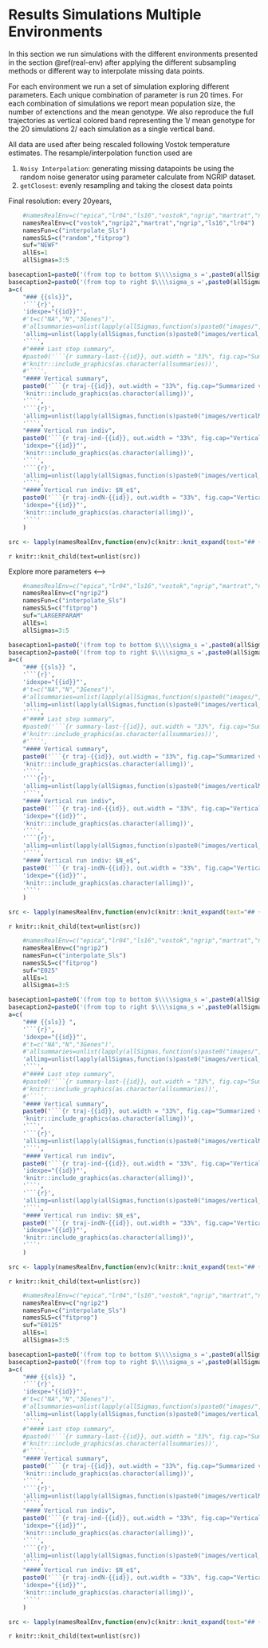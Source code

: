 # Results  Simulations Multiple Environments

In this section we run simulations with the different environments presented in the section \@ref(real-env) after applying the different subsampling methods or different way to interpolate missing data points.

For each environment we run a set of simulation exploring different parameters. Each unique combination of parameter is run 20 times. For each combination of simulations we report mean population size, the number of extenctions and the mean genotype. We also reproduce the full trajectories as vertical colored band representing the 1/ mean genotype for the 20 simulations 2/ each simulation as a single vertical band.

All data are used after being rescaled following Vostok temperature estimates.
The resample/interpolation function used are

1. `Noisy Interpolation`: generating missing datapoints be using the random noise generator using parameter calculate from NGRIP dataset.
2. `getClosest`: evenly resampling and taking the closest data points

Final resolution: every 20years, 



```r
    #namesRealEnv=c("epica","lr04","ls16","vostok","ngrip","martrat","ngrip2")
    namesRealEnv=c("vostok","ngrip2","martrat","ngrip","ls16","lr04")
    namesFun=c("interpolate_Sls")
    namesSLS=c("random","fitprop")
    suf="NEWF"
    allEs=1
    allSigmas=3:5

```

```r

basecaption1=paste0('(from top to bottom $\\\\sigma_s =',paste0(allSigmas, collapse = ","),'$, real E: $E_x=0.1,E_y=1,E_z=.5$, SLS:{{sls}} Environment:{{env}})')
basecaption2=paste0('(from top to right $\\\\sigma_s =',paste0(allSigmas, collapse = ","),'$, real E: $E_x=0.1,E_y=1,E_z=.5$, SLS:{{sls}} Environment:{{env}})')
a=c(
    "### {{sls}}",
    '```{r}',
    'idexpe="{{id}}"',
    #'t=c("NA","N","3Genes")',
    #'allsummaries=unlist(lapply(allSigmas,function(s)paste0("images/",idexpe,t,"_sigma",s,"_E.png")))',
    'allimg=unlist(lapply(allSigmas,function(s)paste0("images/vertical_",idexpe,"_sigma",s,"_E1.png")))',
    '```',
    #"#### Last step summary",
    #paste0('```{r summary-last-{{id}}, out.width = "33%", fig.cap="Summary output for last step',basecaption1,'",fig.show="hold",fig.link=allsummaries}'),
    #'knitr::include_graphics(as.character(allsummaries))',
    #'```',
    "#### Vertical summary",
    paste0('```{r traj-{{id}}, out.width = "33%", fig.cap="Summarized vertical trajectories',basecaption2,'",fig.show="hold",fig.link=allimg}'),
    'knitr::include_graphics(as.character(allimg))',
    '```',
    '```{r}',
    'allimg=unlist(lapply(allSigmas,function(s)paste0("images/verticalMz_",idexpe,"_sigma",s,"_E",allEs,".png")))',
    '```',
    "#### Vertical run indiv",
    paste0('```{r traj-ind-{{id}}, out.width = "33%", fig.cap="Vertical trajectories for 20 individual runs',basecaption2,'",fig.show="hold",fig.link=allimg}'),
    'idexpe="{{id}}"',
    'knitr::include_graphics(as.character(allimg))',
    '```',
    '```{r}',
    'allimg=unlist(lapply(allSigmas,function(s)paste0("images/vertical_N_Mz_",idexpe,"_sigma",s,"_E",allEs,".png")))',
    '```',
    "#### Vertical run indiv: $N_e$",
    paste0('```{r traj-indN-{{id}}, out.width = "33%", fig.cap="Vertical trajectories for 20 individual runs, $N_e$',basecaption2,'",fig.show="hold",fig.link=allimg}'),
    'idexpe="{{id}}"',
    'knitr::include_graphics(as.character(allimg))',
    '```'
    )

```

```r
src <- lapply(namesRealEnv,function(env)c(knitr::knit_expand(text="## {{env}} ",env=env),lapply(namesSLS,function(sls)knitr::knit_expand(text=a,id=paste0(env,namesFun,sls,suf),env=env,sls=sls))))

```

`r knitr::knit_child(text=unlist(src))`


<!----------------->
Explore more parameters
<-->


```r
    #namesRealEnv=c("epica","lr04","ls16","vostok","ngrip","martrat","ngrip2")
    namesRealEnv=c("ngrip2")
    namesFun=c("interpolate_Sls")
    namesSLS=c("fitprop")
    suf="LARGERPARAM"
    allEs=1
    allSigmas=3:5

```

```r

basecaption1=paste0('(from top to bottom $\\\\sigma_s =',paste0(allSigmas, collapse = ","),'$, real E: $E_x=0.1,E_y=1,E_z=.5$, SLS:{{sls}} Environment:{{env}})')
basecaption2=paste0('(from top to right $\\\\sigma_s =',paste0(allSigmas, collapse = ","),'$, real E: $E_x=0.1,E_y=1,E_z=.5$, SLS:{{sls}} Environment:{{env}})')
a=c(
    "### {{sls}} ",
    '```{r}',
    'idexpe="{{id}}"',
    #'t=c("NA","N","3Genes")',
    #'allsummaries=unlist(lapply(allSigmas,function(s)paste0("images/",idexpe,t,"_sigma",s,"_E.png")))',
    'allimg=unlist(lapply(allSigmas,function(s)paste0("images/vertical_",idexpe,"_sigma",s,"_E1.png")))',
    '```',
    #"#### Last step summary",
    #paste0('```{r summary-last-{{id}}, out.width = "33%", fig.cap="Summary output for last step',basecaption1,'",fig.show="hold",fig.link=allsummaries}'),
    #'knitr::include_graphics(as.character(allsummaries))',
    #'```',
    "#### Vertical summary",
    paste0('```{r traj-{{id}}, out.width = "33%", fig.cap="Summarized vertical trajectories',basecaption2,'",fig.show="hold",fig.link=allimg}'),
    'knitr::include_graphics(as.character(allimg))',
    '```',
    '```{r}',
    'allimg=unlist(lapply(allSigmas,function(s)paste0("images/verticalMz_",idexpe,"_sigma",s,"_E",allEs,".png")))',
    '```',
    "#### Vertical run indiv",
    paste0('```{r traj-ind-{{id}}, out.width = "33%", fig.cap="Vertical trajectories for 20 individual runs',basecaption2,'",fig.show="hold",fig.link=allimg}'),
    'idexpe="{{id}}"',
    'knitr::include_graphics(as.character(allimg))',
    '```',
    '```{r}',
    'allimg=unlist(lapply(allSigmas,function(s)paste0("images/vertical_N_Mz_",idexpe,"_sigma",s,"_E",allEs,".png")))',
    '```',
    "#### Vertical run indiv: $N_e$",
    paste0('```{r traj-indN-{{id}}, out.width = "33%", fig.cap="Vertical trajectories for 20 individual runs, $N_e$',basecaption2,'",fig.show="hold",fig.link=allimg}'),
    'idexpe="{{id}}"',
    'knitr::include_graphics(as.character(allimg))',
    '```'
    )

```

```r
src <- lapply(namesRealEnv,function(env)c(knitr::knit_expand(text="## {{env}} (more parameters)",env=env),lapply(namesSLS,function(sls)knitr::knit_expand(text=a,id=paste0(env,namesFun,sls,suf),env=env,sls=sls))))

```

`r knitr::knit_child(text=unlist(src))`


```r
    #namesRealEnv=c("epica","lr04","ls16","vostok","ngrip","martrat","ngrip2")
    namesRealEnv=c("ngrip2")
    namesFun=c("interpolate_Sls")
    namesSLS=c("fitprop")
    suf="E025"
    allEs=1
    allSigmas=3:5

```

```r

basecaption1=paste0('(from top to bottom $\\\\sigma_s =',paste0(allSigmas, collapse = ","),'$, real E: $E_x=0.1,E_y=1,E_z=.25$, SLS:{{sls}} Environment:{{env}})')
basecaption2=paste0('(from top to right $\\\\sigma_s =',paste0(allSigmas, collapse = ","),'$, real E: $E_x=0.1,E_y=1,E_z=.25$, SLS:{{sls}} Environment:{{env}})')
a=c(
    "### {{sls}} ",
    '```{r}',
    'idexpe="{{id}}"',
    #'t=c("NA","N","3Genes")',
    #'allsummaries=unlist(lapply(allSigmas,function(s)paste0("images/",idexpe,t,"_sigma",s,"_E.png")))',
    'allimg=unlist(lapply(allSigmas,function(s)paste0("images/vertical_",idexpe,"_sigma",s,"_E1.png")))',
    '```',
    #"#### Last step summary",
    #paste0('```{r summary-last-{{id}}, out.width = "33%", fig.cap="Summary output for last step',basecaption1,'",fig.show="hold",fig.link=allsummaries}'),
    #'knitr::include_graphics(as.character(allsummaries))',
    #'```',
    "#### Vertical summary",
    paste0('```{r traj-{{id}}, out.width = "33%", fig.cap="Summarized vertical trajectories',basecaption2,'",fig.show="hold",fig.link=allimg}'),
    'knitr::include_graphics(as.character(allimg))',
    '```',
    '```{r}',
    'allimg=unlist(lapply(allSigmas,function(s)paste0("images/verticalMz_",idexpe,"_sigma",s,"_E",allEs,".png")))',
    '```',
    "#### Vertical run indiv",
    paste0('```{r traj-ind-{{id}}, out.width = "33%", fig.cap="Vertical trajectories for 20 individual runs',basecaption2,'",fig.show="hold",fig.link=allimg}'),
    'idexpe="{{id}}"',
    'knitr::include_graphics(as.character(allimg))',
    '```',
    '```{r}',
    'allimg=unlist(lapply(allSigmas,function(s)paste0("images/vertical_N_Mz_",idexpe,"_sigma",s,"_E",allEs,".png")))',
    '```',
    "#### Vertical run indiv: $N_e$",
    paste0('```{r traj-indN-{{id}}, out.width = "33%", fig.cap="Vertical trajectories for 20 individual runs, $N_e$',basecaption2,'",fig.show="hold",fig.link=allimg}'),
    'idexpe="{{id}}"',
    'knitr::include_graphics(as.character(allimg))',
    '```'
    )

```

```r
src <- lapply(namesRealEnv,function(env)c(knitr::knit_expand(text="## {{env}} (more parameters, $E_z = 0.25$)",env=env),lapply(namesSLS,function(sls)knitr::knit_expand(text=a,id=paste0(env,namesFun,sls,suf),env=env,sls=sls))))

```

`r knitr::knit_child(text=unlist(src))`



```r
    #namesRealEnv=c("epica","lr04","ls16","vostok","ngrip","martrat","ngrip2")
    namesRealEnv=c("ngrip2")
    namesFun=c("interpolate_Sls")
    namesSLS=c("fitprop")
    suf="E0125"
    allEs=1
    allSigmas=3:5

```

```r

basecaption1=paste0('(from top to bottom $\\\\sigma_s =',paste0(allSigmas, collapse = ","),'$, real E: $E_x=0.1,E_y=1,E_z=.125$, SLS:{{sls}} Environment:{{env}})')
basecaption2=paste0('(from top to right $\\\\sigma_s =',paste0(allSigmas, collapse = ","),'$, real E: $E_x=0.1,E_y=1,E_z=.125$, SLS:{{sls}} Environment:{{env}})')
a=c(
    "### {{sls}} ",
    '```{r}',
    'idexpe="{{id}}"',
    #'t=c("NA","N","3Genes")',
    #'allsummaries=unlist(lapply(allSigmas,function(s)paste0("images/",idexpe,t,"_sigma",s,"_E.png")))',
    'allimg=unlist(lapply(allSigmas,function(s)paste0("images/vertical_",idexpe,"_sigma",s,"_E1.png")))',
    '```',
    #"#### Last step summary",
    #paste0('```{r summary-last-{{id}}, out.width = "33%", fig.cap="Summary output for last step',basecaption1,'",fig.show="hold",fig.link=allsummaries}'),
    #'knitr::include_graphics(as.character(allsummaries))',
    #'```',
    "#### Vertical summary",
    paste0('```{r traj-{{id}}, out.width = "33%", fig.cap="Summarized vertical trajectories',basecaption2,'",fig.show="hold",fig.link=allimg}'),
    'knitr::include_graphics(as.character(allimg))',
    '```',
    '```{r}',
    'allimg=unlist(lapply(allSigmas,function(s)paste0("images/verticalMz_",idexpe,"_sigma",s,"_E",allEs,".png")))',
    '```',
    "#### Vertical run indiv",
    paste0('```{r traj-ind-{{id}}, out.width = "33%", fig.cap="Vertical trajectories for 20 individual runs',basecaption2,'",fig.show="hold",fig.link=allimg}'),
    'idexpe="{{id}}"',
    'knitr::include_graphics(as.character(allimg))',
    '```',
    '```{r}',
    'allimg=unlist(lapply(allSigmas,function(s)paste0("images/vertical_N_Mz_",idexpe,"_sigma",s,"_E",allEs,".png")))',
    '```',
    "#### Vertical run indiv: $N_e$",
    paste0('```{r traj-indN-{{id}}, out.width = "33%", fig.cap="Vertical trajectories for 20 individual runs, $N_e$',basecaption2,'",fig.show="hold",fig.link=allimg}'),
    'idexpe="{{id}}"',
    'knitr::include_graphics(as.character(allimg))',
    '```'
    )

```

```r
src <- lapply(namesRealEnv,function(env)c(knitr::knit_expand(text="## {{env}} (more parameters, $E_z = 0.125$)",env=env),lapply(namesSLS,function(sls)knitr::knit_expand(text=a,id=paste0(env,namesFun,sls,suf),env=env,sls=sls))))

```

`r knitr::knit_child(text=unlist(src))`


